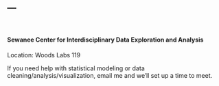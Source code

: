 ---
---

<br>

#### Sewanee Center for Interdisciplinary Data Exploration and Analysis

Location: Woods Labs 119

If you need help with statistical modeling or data cleaning/analysis/visualization, email me and we'll set up a time to meet. 
